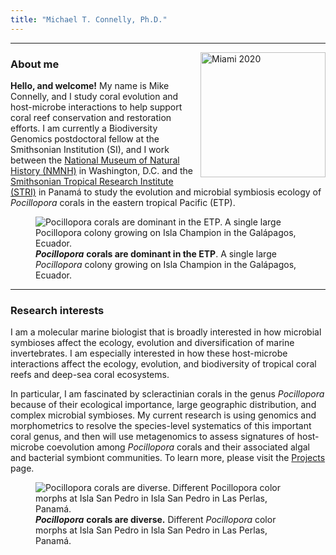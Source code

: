```yaml
---
title: "Michael T. Connelly, Ph.D."
---
```


------------------------------------------------------------------------

<img src="./images/Mike_3MT_headshot_thumbnail.JPG" alt="Miami 2020" align="right" width="200"/>

### About me

**Hello, and welcome!** My name is Mike Connelly, and I study coral evolution and host-microbe interactions to help support coral reef conservation and restoration efforts. I am currently a Biodiversity Genomics postdoctoral fellow at the Smithsonian Institution (SI), and I work between the [National Museum of Natural History (NMNH)](https://naturalhistory.si.edu/) in Washington, D.C. and the [Smithsonian Tropical Research Institute (STRI)](https://stri.si.edu/) in Panamá to study the evolution and microbial symbiosis ecology of *Pocillopora* corals in the eastern tropical Pacific (ETP).

![***Pocillopora*** **corals are dominant in the ETP**. A single large *Pocillopora* colony growing on Isla Champion in the Galápagos, Ecuador.](./images/Champion_Green_Pocillopora.JPG)

------------------------------------------------------------------------

### Research interests

I am a molecular marine biologist that is broadly interested in how microbial symbioses affect the ecology, evolution and diversification of marine invertebrates. I am especially interested in how these host-microbe interactions affect the ecology, evolution, and biodiversity of tropical coral reefs and deep-sea coral ecosystems.

In particular, I am fascinated by scleractinian corals in the genus *Pocillopora* because of their ecological importance, large geographic distribution, and complex microbial symbioses. My current research is using genomics and morphometrics to resolve the species-level systematics of this important coral genus, and then will use metagenomics to assess signatures of host-microbe coevolution among *Pocillopora* corals and their associated algal and bacterial symbiont communities. To learn more, please visit the [Projects](https://michaeltconnelly.github.io/projects.html) page.

![***Pocillopora*** **corals are diverse.** Different *Pocillopora* color morphs at Isla San Pedro in Isla San Pedro in Las Perlas, Panamá.](./images/Pocillopora_SanPedro_Morphs.JPG)
